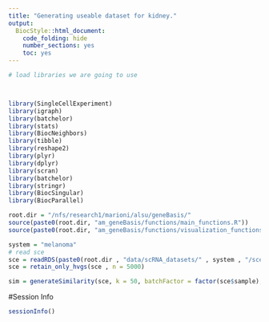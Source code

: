 ```yaml
---
title: "Generating useable dataset for kidney."
output:
  BiocStyle::html_document:
    code_folding: hide
    number_sections: yes
    toc: yes  
---
```




```r
# load libraries we are going to use



library(SingleCellExperiment)
library(igraph)
library(batchelor)
library(stats)
library(BiocNeighbors)
library(tibble)
library(reshape2)
library(plyr)
library(dplyr)
library(scran)
library(batchelor)
library(stringr)
library(BiocSingular)
library(BiocParallel)

root.dir = "/nfs/research1/marioni/alsu/geneBasis/"
source(paste0(root.dir, "am_geneBasis/functions/main_functions.R"))
source(paste0(root.dir, "am_geneBasis/functions/visualization_functions.R"))

system = "melanoma"
# read sce 
sce = readRDS(paste0(root.dir , "data/scRNA_datasets/" , system , "/sce_" , system , ".Rds"))
sce = retain_only_hvgs(sce , n = 5000)

sim = generateSimilarity(sce, k = 50, batchFactor = factor(sce$sample), HVGs = rownames(sce))

```

#Session Info

```r
sessionInfo()
```
